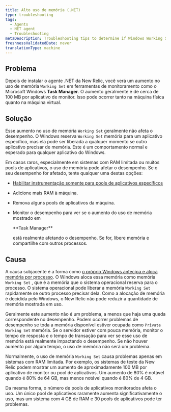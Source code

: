 ```yaml
---
title: Alto uso de memória (.NET)
type: troubleshooting
tags:
  - Agents
  - NET agent
  - Troubleshooting
metaDescription: Troubleshooting tips to determine if Windows Working Set memory usage is a concern after you install New Relic's .NET agent for your app.
freshnessValidatedDate: never
translationType: machine
---
```


## Problema

Depois de instalar o agente .NET da New Relic, você verá um aumento no uso de memória `Working Set` em ferramentas de monitoramento como o Microsoft Windows <DNT>**Task Manager**</DNT>. O aumento geralmente é de cerca de 100 MB por aplicativo de monitor. Isso pode ocorrer tanto na máquina física quanto na máquina virtual.

## Solução

Esse aumento no uso de memória `Working Set` geralmente não afeta o desempenho. O Windows reserva `Working Set` memória para um aplicativo específico, mas ela pode ser liberada a qualquer momento se outro aplicativo precisar de memória. Este é um comportamento normal e esperado para qualquer aplicativo do Windows.

Em casos raros, especialmente em sistemas com RAM limitada ou muitos pools de aplicativos, o uso de memória pode afetar o desempenho. Se o seu desempenho for afetado, tente qualquer uma destas opções:

* [Habilitar instrumentação somente para pools de aplicativos específicos](/docs/agents/net-agent/configuration/net-agent-configuration#include_exclude_apps)

* Adicione mais RAM à máquina.

* Remova alguns pools de aplicativos da máquina.

* Monitor o desempenho para ver se o aumento do uso de memória mostrado em

  <DNT>
    **Task Manager**
  </DNT>

  está realmente afetando o desempenho. Se for, libere memória e compartilhe com outros processos.

## Causa

A causa subjacente é a forma como [o próprio Windows antecipa e aloca memória por processo](https://docs.microsoft.com/en-us/windows/win32/memory/working-set). O Windows aloca essa memória como memória `Working Set` , que é a memória que o sistema operacional reserva para o processo. O sistema operacional pode liberar a memória `Working Set` rapidamente se outro processo precisar dela. Como a alocação de memória é decidida pelo Windows, o New Relic não pode reduzir a quantidade de memória mostrada em uso.

Geralmente este aumento não é um problema, a menos que haja uma queda correspondente no desempenho. Podem ocorrer problemas de desempenho se toda a memória disponível estiver ocupada como `Private Working Set` memória. Se o servidor estiver com pouca memória, monitor o tempo de resposta e o tempo de transação para ver se esse uso de memória está realmente impactando o desempenho. Se não houver aumento por algum tempo, o uso de memória não será um problema.

Normalmente, o uso de memória `Working Set` causa problemas apenas em sistemas com RAM limitada. Por exemplo, os sistemas de teste da New Relic podem mostrar um aumento de aproximadamente 100 MB por aplicativo de monitor ou pool de aplicativos. Um aumento de 80% é notável quando é 80% de 64 GB, mas menos notável quando é 80% de 4 GB.

Da mesma forma, o número de pools de aplicativos monitorados afeta o uso. Um único pool de aplicativos raramente aumenta significativamente o uso, mas um sistema com 4 GB de RAM e 30 pools de aplicativos pode ter problemas.
